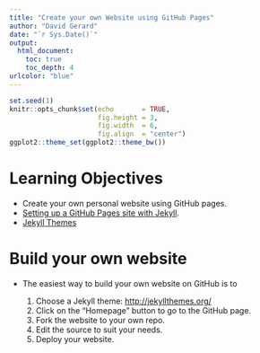 ```yaml
---
title: "Create your own Website using GitHub Pages"
author: "David Gerard"
date: "`r Sys.Date()`"
output:  
  html_document:
    toc: true
    toc_depth: 4
urlcolor: "blue"
---
```



```r
set.seed(1)
knitr::opts_chunk$set(echo       = TRUE, 
                      fig.height = 3, 
                      fig.width  = 6,
                      fig.align  = "center")
ggplot2::theme_set(ggplot2::theme_bw())
```

# Learning Objectives

- Create your own personal website using GitHub pages.
- [Setting up a GitHub Pages site with Jekyll](https://docs.github.com/en/free-pro-team@latest/github/working-with-github-pages/setting-up-a-github-pages-site-with-jekyll).
- [Jekyll Themes](http://jekyllthemes.org/)

# Build your own website

- The easiest way to build your own website on GitHub is to 

    1. Choose a Jekyll theme: <http://jekyllthemes.org/>
    2. Click on the "Homepage" button to go to the GitHub page.
    3. Fork the website to your own repo.
    4. Edit the source to suit your needs.
    5. Deploy your website.

